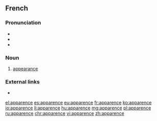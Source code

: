==French==

===Pronunciation===
*{{IPA|[apaʁɑ̃s]|lang=fr}}
* {{audio|Fr-apparence.ogg|audio|lang=fr}}
* {{audio|Fr-Paris--apparence.ogg|Audio (Paris)|lang=fr}}

===Noun===
{{fr-noun|f}}

# [[appearance]]

===External links===
* {{R:TLFi}}

[[el:apparence]]
[[es:apparence]]
[[eu:apparence]]
[[fr:apparence]]
[[ko:apparence]]
[[io:apparence]]
[[li:apparence]]
[[hu:apparence]]
[[mg:apparence]]
[[pl:apparence]]
[[ru:apparence]]
[[chr:apparence]]
[[vi:apparence]]
[[zh:apparence]]
